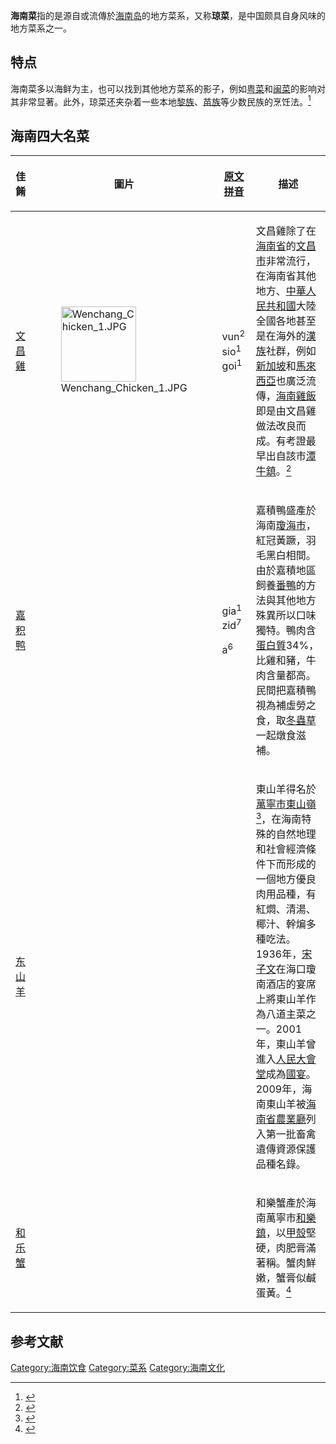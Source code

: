 {{中国菜|hidden=1}}
'''海南菜'''指的是源自或流傳於[[海南岛|海南岛]]的地方菜系，又称'''琼菜'''，是中国颇具自身风味的地方菜系之一。

== 特点 ==
海南菜多以海鲜为主，也可以找到其他地方菜系的影子，例如[[粤菜|粤菜]]和[[闽菜|闽菜]]的影响对其非常显著。此外，琼菜还夹杂着一些本地[[黎族|黎族]]、[[苗族|苗族]]等少数民族的烹饪法。<ref>{{cite web |author1=海南香 |title=海南四大名菜 |url=http://hncx.anhees.com/HainanFood/hnsdmc |access-date=2018-11-07 |archive-date=2018-06-21 |archive-url=https://web.archive.org/web/20180621093335/http://hncx.anhees.com/HainanFood/hnsdmc |dead-url=no }}</ref>

== 海南四大名菜 ==
{{Clear}}
{| class="wikitable"
|-
! 佳餚
! 圖片
! [[海南話拼音方案|原文拼音]]
! 描述
|-
| [[文昌雞|文昌雞]]
| [[File:Wenchang_Chicken_1.JPG|120px]]
| vun<sup>2</sup> sio<sup>1</sup> goi<sup>1</sup>
| 文昌雞除了在[[海南省|海南省]]的[[文昌市|文昌市]]非常流行，在海南省其他地方、[[中華人民共和國|中華人民共和國]]大陸全國各地甚至是在海外的[[漢族|漢族]]社群，例如[[新加坡|新加坡]]和[[馬來西亞|馬來西亞]]也廣泛流傳，[[海南雞飯|海南雞飯]]即是由文昌雞做法改良而成。有考證最早出自該市[[潭牛鎮|潭牛鎮]]。<ref>{{Cite web |url=https://safood.tw/p1463 |title=海南菜大評 |access-date=2019-10-31 |archive-date=2019-10-31 |archive-url=https://web.archive.org/web/20191031202800/https://safood.tw/p1463 |dead-url=no }}</ref>
|-
|[[嘉积鸭|嘉积鸭]]
|
|gia<sup>1</sup>
zid<sup>7</sup>

a<sup>6</sup>
|嘉積鴨盛產於海南[[瓊海市|瓊海市]]，紅冠黃蹶，羽毛黑白相間。由於嘉積地區飼養[[番鴨|番鴨]]的方法與其他地方殊異所以口味獨特。鴨肉含[[蛋白質|蛋白質]]34%，比雞和豬，牛肉含量都高。民間把嘉積鴨視為補虛勞之食，取[[冬蟲草|冬蟲草]]一起燉食滋補。
|-
|[[东山羊|东山羊]]
|
|
|東山羊得名於[[萬寧市|萬寧市]][[東山嶺|東山嶺]]<ref>{{Cite web |url=https://www.youtube.com/watch?v=8o3ZQrWsfcw |title=海南大菜 |access-date=2019-10-31 |archive-date=2020-09-05 |archive-url=https://web.archive.org/web/20200905020131/https://www.youtube.com/watch?v=8o3ZQrWsfcw |dead-url=no }}</ref>，在海南特殊的自然地理和社會經濟條件下而形成的一個地方優良肉用品種，有紅燜、清湯、椰汁、幹煸多種吃法。1936年，[[宋子文|宋子文]]在海口瓊南酒店的宴席上將東山羊作為八道主菜之一。2001年，東山羊曾進入[[人民大會堂|人民大會堂]]成為[[國宴|國宴]]。2009年，海南東山羊被[[海南省農業廳|海南省農業廳]]列入第一批畜禽遺傳資源保護品種名錄。
|-
|[[和乐蟹|和乐蟹]]
|
|
|和樂蟹產於海南萬寧市[[和樂鎮|和樂鎮]]，以[[甲殼|甲殼]]堅硬，肉肥膏滿著稱。蟹肉鮮嫩，蟹膏似鹹蛋黃。<ref>{{Cite web|title=吃在海口|url=http://hkmarathon.cn/info_2019hkmls/p-czhk|dead-url=yes|access-date=2019-10-31|archive-url=https://web.archive.org/web/20191031202802/http://hkmarathon.cn/info_2019hkmls/p-czhk|archive-date=2019-10-31}}</ref>
|}

==参考文献==
{{reflist}}
{{Hainan topics}}


[[Category:海南饮食|Category:海南饮食]]
[[Category:菜系|Category:菜系]]
[[Category:海南文化|Category:海南文化]]